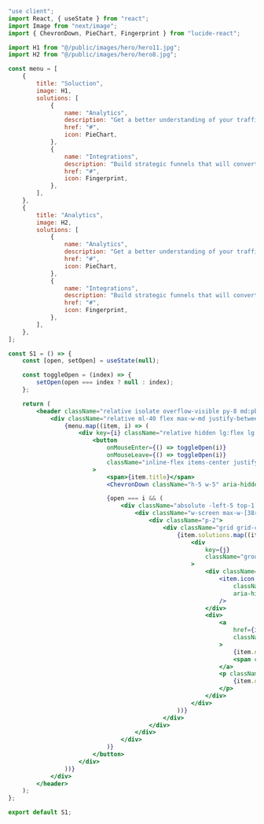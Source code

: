 ```jsx
"use client";
import React, { useState } from "react";
import Image from "next/image";
import { ChevronDown, PieChart, Fingerprint } from "lucide-react";

import H1 from "@/public/images/hero/hero11.jpg";
import H2 from "@/public/images/hero/hero8.jpg";

const menu = [
    {
        title: "Soluction",
        image: H1,
        solutions: [
            {
                name: "Analytics",
                description: "Get a better understanding of your traffic",
                href: "#",
                icon: PieChart,
            },
            {
                name: "Integrations",
                description: "Build strategic funnels that will convert",
                href: "#",
                icon: Fingerprint,
            },
        ],
    },
    {
        title: "Analytics",
        image: H2,
        solutions: [
            {
                name: "Analytics",
                description: "Get a better understanding of your traffic",
                href: "#",
                icon: PieChart,
            },
            {
                name: "Integrations",
                description: "Build strategic funnels that will convert",
                href: "#",
                icon: Fingerprint,
            },
        ],
    },
];

const S1 = () => {
    const [open, setOpen] = useState(null);

    const toggleOpen = (index) => {
        setOpen(open === index ? null : index);
    };

    return (
        <header className="relative isolate overflow-visible py-8 md:pb-64">
            <div className="relative ml-40 flex max-w-md justify-between">
                {menu.map((item, i) => (
                    <div key={i} className="relative hidden lg:flex lg:gap-x-12">
                        <button
                            onMouseEnter={() => toggleOpen(i)}
                            onMouseLeave={() => toggleOpen(i)}
                            className="inline-flex items-center justify-center gap-x-1 text-sm font-semibold leading-6 text-gray-900"
                        >
                            <span>{item.title}</span>
                            <ChevronDown className="h-5 w-5" aria-hidden="true" />

                            {open === i && (
                                <div className="absolute -left-5 top-1 z-10 mt-5 flex w-screen max-w-max px-4 pt-2">
                                    <div className="w-screen max-w-[38rem] flex-auto overflow-hidden rounded-3xl bg-white text-sm leading-6 shadow-lg ring-1 ring-gray-900/5">
                                        <div className="p-2">
                                            <div className="grid grid-cols-2">
                                                {item.solutions.map((item, j) => (
                                                    <div
                                                        key={j}
                                                        className="group relative flex flex-col gap-y-3 rounded-lg p-4 text-left hover:bg-gray-100"
                                                    >
                                                        <div className="mt-1 flex h-11 w-11 flex-none items-center justify-center rounded-lg bg-gray-50 group-hover:bg-white">
                                                            <item.icon
                                                                className="h-6 w-6 text-gray-600 group-hover:text-indigo-600"
                                                                aria-hidden="true"
                                                            />
                                                        </div>
                                                        <div>
                                                            <a
                                                                href={item.href}
                                                                className="font-semibold text-gray-900"
                                                            >
                                                                {item.name}
                                                                <span className="absolute inset-0" />
                                                            </a>
                                                            <p className="mt-1 font-medium text-gray-600">
                                                                {item.description}
                                                            </p>
                                                        </div>
                                                    </div>
                                                ))}
                                            </div>
                                        </div>
                                    </div>
                                </div>
                            )}
                        </button>
                    </div>
                ))}
            </div>
        </header>
    );
};

export default S1;
```